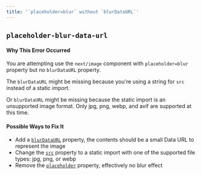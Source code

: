 ```yaml
---
title: '`placeholder=blur` without `blurDataURL`'
---
```


## `placeholder-blur-data-url`

#### Why This Error Occurred

You are attempting use the `next/image` component with `placeholder=blur` property but no `blurDataURL` property.

The `blurDataURL` might be missing because you're using a string for `src` instead of a static import.

Or `blurDataURL` might be missing because the static import is an unsupported image format. Only jpg, png, webp, and avif are supported at this time.

#### Possible Ways to Fix It

- Add a [`blurDataURL`](/docs/pages/api-reference/components/image#blurdataurl) property, the contents should be a small Data URL to represent the image
- Change the [`src`](/docs/pages/api-reference/components/image#src) property to a static import with one of the supported file types: jpg, png, or webp
- Remove the [`placeholder`](/docs/pages/api-reference/components/image#placeholder) property, effectively no blur effect
